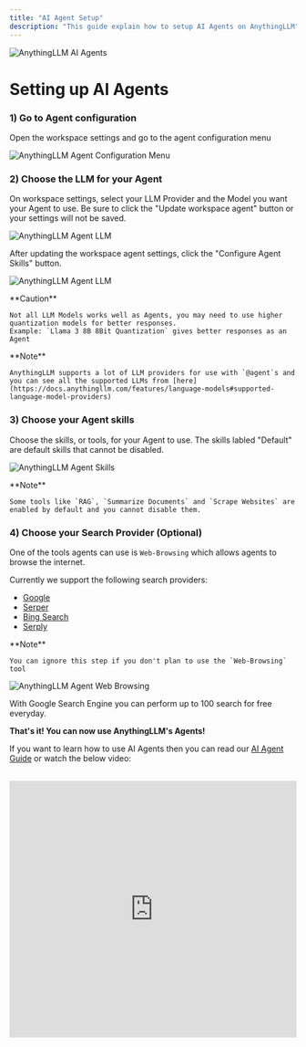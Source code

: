 ```yaml
---
title: "AI Agent Setup"
description: "This guide explain how to setup AI Agents on AnythingLLM"
---
```



<Image
  src="/images/guides/ai-agents/setup.png"
  height={1080}
  width={1920}
  quality={100}
  alt="AnythingLLM AI Agents"
/>

# Setting up AI Agents

### 1) Go to Agent configuration

Open the workspace settings and go to the agent configuration menu

<Image
  src="/images/anythingllm-setup/agent-configuration/configuration-menu.png"
  height={1080}
  width={1920}
  quality={100}
  alt="AnythingLLM Agent Configuration Menu"
/>

### 2) Choose the LLM for your Agent

On workspace settings, select your LLM Provider and the Model you want your Agent to use. Be sure to click the "Update workspace agent" button or your settings will not be saved.

<Image
  src="/images/anythingllm-setup/agent-configuration/llm.png"
  height={1080}
  width={1920}
  quality={100}
  alt="AnythingLLM Agent LLM"
/>

After updating the workspace agent settings, click the "Configure Agent Skills" button.

<Image
  src="/images/anythingllm-setup/agent-configuration/configure-agent-skills-button.png"
  height={1080}
  width={1920}
  quality={100}
  alt="AnythingLLM Agent LLM"
/>

<Callout type="error" emoji="️⚠️">
  **Caution**

    Not all LLM Models works well as Agents, you may need to use higher quantization models for better responses.
    Example: `Llama 3 8B 8Bit Quantization` gives better responses as an Agent

</Callout>

<Callout type="info" emoji="️ℹ️">
  **Note**

    AnythingLLM supports a lot of LLM providers for use with `@agent`s and you can see all the supported LLMs from [here](https://docs.anythingllm.com/features/language-models#supported-language-model-providers)

</Callout>

### 3) Choose your Agent skills

Choose the skills, or tools, for your Agent to use. The skills labled "Default" are default skills that cannot be disabled.

<Image
  src="/images/anythingllm-setup/agent-configuration/tools.png"
  height={1080}
  width={1920}
  quality={100}
  alt="AnythingLLM Agent Skills"
/>

<Callout type="info" emoji="️ℹ️">
  **Note**

    Some tools like `RAG`, `Summarize Documents` and `Scrape Websites` are enabled by default and you cannot disable them.

</Callout>

### 4) Choose your Search Provider (Optional)

One of the tools agents can use is `Web-Browsing` which allows agents to browse the internet.

Currently we support the following search providers:

- [Google](https://www.google.com/)
- [Serper](https://serper.dev/)
- [Bing Search](https://azure.microsoft.com/en-us/pricing/details/cognitive-services/bing-entity-search-api/)
- [Serply](https://serply.io/)

<Callout type="info" emoji="️ℹ️">
  **Note**

    You can ignore this step if you don't plan to use the `Web-Browsing` tool

</Callout>

<Image
  src="/images/anythingllm-setup/agent-configuration/search.png"
  height={1080}
  width={1920}
  quality={100}
  alt="AnythingLLM Agent Web Browsing"
/>

With Google Search Engine you can perform up to 100 search for free everyday.

**That's it! You can now use AnythingLLM's Agents!**

If you want to learn how to use AI Agents then you can read our [AI Agent Guide](/agent/usage) or watch the below video:

<br />

<iframe
  width="100%"
  height="450"
  src="https://www.youtube.com/embed/4UFrVvy7VlA?si=TtWQ-Sg5fxytVsKI"
  title="YouTube video player"
  frameborder="0"
  allow="accelerometer; autoplay; clipboard-write; encrypted-media; gyroscope; picture-in-picture; web-share"
  referrerpolicy="strict-origin-when-cross-origin"
  allowfullscreen
></iframe>
